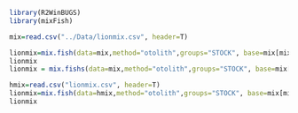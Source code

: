 ```r
library(R2WinBUGS)
library(mixFish)
```



```r
mix=read.csv("../Data/lionmix.csv", header=T)

lionmix=mix.fish(data=mix,method="otolith",groups="STOCK", base=mix[mix$SEASON=="R",],mix=mix[mix$SEASON=="C",],type="random", mixparameters = c("P1", "P2","P3","P4","P5","P6"),mixtows=c("A","B","C","D","E","G"),basetows = c("A","B","C","D","E","G"), otolith.var = c("CARBON","OXYGEN"),n.chains = 2, n.iter = 2000 )
lionmix
lionmix = mix.fishs(data=mix,method="otolith",groups="STOCK", base=mix[mix$SEASON=="R",],mix=mix[mix$SEASON=="C",],type="random", mixparameters = c("P1", "P2","P3","P4","P5","P6"),mixtows=c("A","B","C","D","E","G"),basetows = c("A","B","C","D","E","G"), otolith.var = c("CARBON","OXYGEN"),n.chains = 2, n.iter = 2000 )

hmix=read.csv("lionmix.csv", header=T)
lionmix=mix.fish(data=hmix,method="otolith",groups="STOCK", base=mix[mix$SEASON=="R",],mix=mix[mix$SEASON=="C",],type="random", mixparameters = c("P1"),mixtows="H",basetows = "H", otolith.var = c("CARBON","OXYGEN"),n.chains = 2, n.iter = 2000 )
lionmix
```


